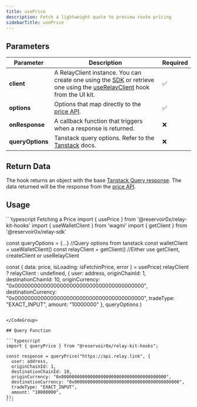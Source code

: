 ```yaml
---
title: usePrice
description: Fetch a lightweight quote to preview route pricing
sidebarTitle: usePrice
---
```


## Parameters

| Parameter    | Description                                                                                                                                                                                                                   | Required |
| ------------ | ----------------------------------------------------------------------------------------------------------------------------------------------------------------------------------------------------------------------------- | -------- |
| **client**       | A RelayClient instance. You can create one using the [SDK](http://localhost:3000/references/sdk/createClient) or retrieve one using the [useRelayClient](/) hook from the UI kit.                                             | ✅       |
| **options**      | Options that map directly to the [price API](/references/api/get-price).                                                                                                                                                 | ✅       |
| **onResponse**   | A callback function that triggers when a response is returned.                                                                                                                                                                | ❌       |
| **queryOptions** | Tanstack query options. Refer to the [Tanstack](https://tanstack.com/query/latest/docs/framework/react/guides/query-options) docs.                                                                                            | ❌       |

## Return Data

The hook returns an object with the base [Tanstack Query response](https://tanstack.com/query/v5/docs/framework/react/reference/useQuery). The data returned will be the response from the [price API](/references/api/get-price).

## Usage

<CodeGroup>
```typescript Fetching a Price
import { usePrice } from '@reservoir0x/relay-kit-hooks'
import { useWalletClient } from 'wagmi'
import { getClient } from '@reservoir0x/relay-sdk'

const queryOptions = {...} //Query options from tanstack
const walletClient = useWalletClient()
const relayClient = getClient() //Either use getClient, createClient or useRelayClient

const {
data: price,
isLoading: isFetchinPrice,
error
} = usePrice(
relayClient ? relayClient : undefined,
{
user: address,
originChainId: 1,
destinationChainId: 10,
originCurrency: "0x0000000000000000000000000000000000000000",
destinationCurrency: "0x0000000000000000000000000000000000000000",
tradeType: "EXACT_INPUT",
amount: "10000000"
},
queryOptions
)

````

</CodeGroup>

## Query Function

```typescript
import { queryPrice } from "@reservoir0x/relay-kit-hooks";

const response = queryPrice("https://api.relay.link", {
  user: address,
  originChainId: 1,
  destinationChainId: 10,
  originCurrency: "0x0000000000000000000000000000000000000000",
  destinationCurrency: "0x0000000000000000000000000000000000000000",
  tradeType: "EXACT_INPUT",
  amount: "10000000",
});
```
